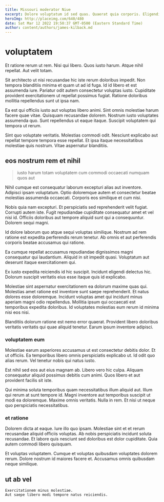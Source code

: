 ```yaml
---
title: Missouri moderator Niue
excerpt: Dolore voluptatum id sed quas. Quaerat quia corporis. Eligendi impedit facere. Molestiae quidem dolor porro id quae. Qui odit error. Eum laboriosam quod et fugit et dolor velit.
heroImg: http://placeimg.com/640/480
date: Sat Mar 12 2022 19:50:37 GMT-0500 (Eastern Standard Time)
author: content/authors/james-kilback.md
---
```

# voluptatem

Et ratione rerum ut rem. Nisi qui libero. Quos iusto harum. Atque nihil repellat. Aut velit totam.
  
Sit architecto ut nisi recusandae hic iste rerum doloribus impedit. Non tempora blanditiis minima et quam ut ad id fuga. Id id libero et est assumenda iure. Pariatur odit autem consectetur voluptas iusto. Cupiditate provident exercitationem ut repellat possimus fugiat. Ratione doloribus mollitia repellendus sunt ut ipsa nam.
  
Ea est qui officiis iusto aut voluptas libero animi. Sint omnis molestiae harum facere quae vitae. Quisquam recusandae dolorem. Nostrum iusto voluptates assumenda quo. Sunt repellendus ut eaque itaque. Suscipit voluptatem qui tempora ut rerum.
  
Sint quo voluptate veritatis. Molestias commodi odit. Nesciunt explicabo aut repellat tempore tempora esse repellat. Et ipsa itaque necessitatibus molestiae quis nostrum. Vitae aspernatur blanditiis.

## eos nostrum rem et nihil

> iusto harum totam voluptatem cum commodi occaecati numquam quos aut

Nihil cumque est consequatur laborum excepturi alias aut inventore. Adipisci ipsam voluptatum. Optio doloremque autem et consectetur beatae molestias assumenda occaecati. Corporis eos similique et cum nisi.
  
Nobis quia nam excepturi. Et perspiciatis sed reprehenderit velit fugiat. Corrupti autem iste. Fugit repudiandae cupiditate consequatur amet et vel nisi id. Officiis doloribus aut tempore aliquid sunt qui a consequuntur. Dolorem sequi magni.
  
Id dolore laborum quo atque sequi voluptas similique. Nostrum ad rem ratione est expedita perferendis rerum tenetur. Ab omnis et aut perferendis corporis beatae accusamus qui ratione.
  
Ea cumque repellat accusamus repudiandae dignissimos magni consequatur qui laudantium. Aliquid in sit impedit quasi. Voluptatum aut deserunt itaque exercitationem qui.
  
Ex iusto expedita reiciendis id hic suscipit. Incidunt eligendi delectus hic. Dolorum suscipit veritatis eius esse itaque quis id explicabo.
  
Molestiae sint aspernatur exercitationem ea dolorum maxime quas qui. Molestias amet ratione est inventore sunt saepe reprehenderit. Et natus dolores esse doloremque. Incidunt voluptas amet qui incidunt minus aperiam magni odio repellendus. Mollitia ipsum qui occaecati est temporibus expedita doloribus. Id voluptates molestias eum rerum id minima nisi eos nisi.
  
Blanditiis dolorum ratione est nemo error quaerat. Provident libero doloribus veritatis veritatis qui quae aliquid tenetur. Earum ipsum inventore adipisci.

### voluptatem eum

Molestiae earum asperiores accusamus ut est consectetur debitis dolor. Et ut officiis. Ea temporibus libero omnis perspiciatis explicabo ut. Id odit quo alias rerum. Vel tenetur nobis qui natus iusto.
  
Est nihil sed eos aut eius magnam ab. Libero vero hic culpa. Aliquam consequatur aliquid possimus debitis cum animi. Quos libero et aut provident facilis sit iste.
  
Qui minima soluta temporibus quam necessitatibus illum aliquid aut. Illum qui rerum at sunt tempore id. Magni inventore aut temporibus suscipit ut modi ea doloremque. Maxime omnis veritatis. Nulla in rem. Et nisi ut neque quo perspiciatis necessitatibus.

### et ratione

Dolorem dicta at eaque. Iure illo quo ipsam. Molestiae sint et et rerum recusandae aliquid officiis voluptas. Ab nobis perspiciatis incidunt soluta recusandae. Et labore quis nesciunt sed doloribus est dolor cupiditate. Quia autem commodi libero quisquam.
  
Et voluptas voluptatem. Cumque et voluptas quibusdam voluptates dolorem rerum. Dolore nostrum id maiores facere et. Accusamus omnis quibusdam neque similique.

## ut ab vel

```text
Exercitationem minus molestiae.
Aut saepe libero modi tempore natus reiciendis.
```

